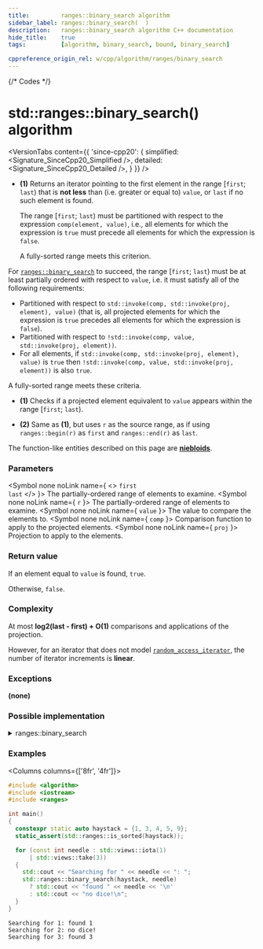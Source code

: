 ```yaml
---
title:         ranges::binary_search algorithm
sidebar_label: ranges::binary_search(  )
description:   ranges::binary_search algorithm C++ documentation
hide_title:    true
tags:          [algorithm, binary_search, bound, binary_search]

cppreference_origin_rel: w/cpp/algorithm/ranges/binary_search
---
```



{/* Codes */}


# std::ranges::binary_search() algorithm

<VersionTabs content={{
	'since-cpp20': {
		simplified:	<Signature_SinceCpp20_Simplified />,
		detailed:	<Signature_SinceCpp20_Detailed />,
	}
}} />

- **(1)** Returns an iterator pointing to the first element in the range [`first`; `last`) that is **not less** than (i.e. greater or equal to) `value`,
  or `last` if no such element is found.

  The range [`first`; `last`) must be partitioned with respect to the expression `comp(element, value)`, i.e.,
  all elements for which the expression is `true` must precede all elements for which the expression is `false`.

  A fully-sorted range meets this criterion.


For [`ranges::binary_search`](#) to succeed, the range [`first`; `last`) must be at least partially ordered with respect to `value`,
i.e. it must satisfy all of the following requirements:
- Partitioned with respect to `std::invoke(comp, std::invoke(proj, element), value)` (that is, all projected elements for which the expression is `true` precedes all elements for which the expression is `false`).
- Partitioned with respect to `!std::invoke(comp, value, std::invoke(proj, element))`.
- For all elements, if `std::invoke(comp, std::invoke(proj, element), value)` is `true` then `!std::invoke(comp, value, std::invoke(proj, element))` is also `true`.

A fully-sorted range meets these criteria.

- **(1)** Checks if a projected element equivalent to `value` appears within the range [`first`; `last`).

- **(2)** Same as **(1)**, but uses `r` as the source range, as if using `ranges::begin(r)` as `first` and `ranges::end(r)` as `last`.

The function-like entities described on this page are [**niebloids**](/docs/std/algo/niebloids).

### Parameters

<SymbolTable>

  <Symbol none noLink name={ <> <code>first</code> <br/> <code>last</code> </> }>
    The partially-ordered range of elements to examine.
  </Symbol>
  <Symbol none noLink name={ <code>r</code> }>
    The partially-ordered range of elements to examine.
  </Symbol>
  <Symbol none noLink name={ <code>value</code> }>
    The value to compare the elements to.
  </Symbol>
  <Symbol none noLink name={ <code>comp</code> }>
    Comparison function to apply to the projected elements.
  </Symbol>
  <Symbol none noLink name={ <code>proj</code> }>
    Projection to apply to the elements.
  </Symbol>

</SymbolTable>

### Return value

If an element equal to `value` is found, `true`.

Otherwise, `false`.

### Complexity

At most **log2(last - first) + O(1)** comparisons and applications of the projection.

However, for an iterator that does not model [`random_access_iterator`](#), the number of iterator increments is **linear**.

### Exceptions

**(none)**

### Possible implementation

<details>
<summary>ranges::binary_search</summary>

```cpp
struct binary_search_fn
{
    template<std::forward_iterator I, std::sentinel_for<I> S, class T,
             class Proj = std::identity,
             std::indirect_strict_weak_order<
                 const T*,
                 std::projected<I, Proj>> Comp = ranges::less>
    constexpr bool
        operator()(I first, S last, const T& value, Comp comp = {}, Proj proj = {}) const
    {
        first = std::lower_bound(first, last, value, comp);
        return (!(first == last) && !(comp(value, *first)));
    }

    template<ranges::forward_range R, class T, class Proj = std::identity,
             std::indirect_strict_weak_order<
                 const T*,
                 std::projected<ranges::iterator_t<R>, Proj>> Comp = ranges::less>
    constexpr bool operator()(R&& r, const T& value, Comp comp = {}, Proj proj = {}) const
    {
        return (*this)(ranges::begin(r), ranges::end(r), value,
                       std::ref(comp), std::ref(proj));
    }
};

inline constexpr binary_search_fn binary_search;
```

</details>

### Examples

<Columns columns={['8fr', '4fr']}>
<div>

```cpp title='Main.cpp' showLineNumbers
#include <algorithm>
#include <iostream>
#include <ranges>

int main()
{
  constexpr static auto haystack = {1, 3, 4, 5, 9};
  static_assert(std::ranges::is_sorted(haystack));

  for (const int needle : std::views::iota(1)
      | std::views::take(3))
  {
    std::cout << "Searching for " << needle << ": ";
    std::ranges::binary_search(haystack, needle)
      ? std::cout << "found " << needle << '\n'
      : std::cout << "no dice!\n";
  }
}
```

</div>
<div>

```plaintext title="Output"
Searching for 1: found 1
Searching for 2: no dice!
Searching for 3: found 3
```

</div>
</Columns>
